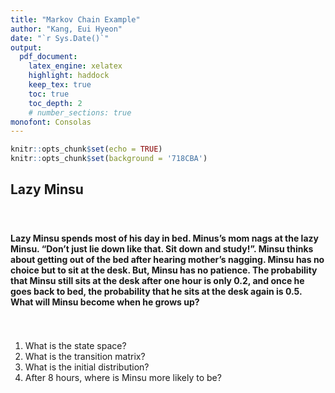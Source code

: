```yaml
---
title: "Markov Chain Example"  
author: "Kang, Eui Hyeon"  
date: "`r Sys.Date()`"  
output:   
  pdf_document:  
    latex_engine: xelatex
    highlight: haddock  
    keep_tex: true  
    toc: true   
    toc_depth: 2  
    # number_sections: true  
monofont: Consolas
---
```


```r
knitr::opts_chunk$set(echo = TRUE)
knitr::opts_chunk$set(background = '718CBA')  
```

\vspace{50pt}
## Lazy Minsu

　　　　　　　　　　　　　　　　　　　　　　　　　　　　　　　

#### Lazy Minsu spends most of his day in bed. Minus's mom nags at the lazy Minsu. "Don't just lie down like that. Sit down and study!". Minsu thinks about getting out of the bed after hearing mother's nagging. Minsu has no choice but to sit at the desk. But, Minsu has no patience. The probability that Minsu still sits at the desk after one hour is only 0.2, and once he goes back to bed, the probability that he sits at the desk again is 0.5. What will Minsu become when he grows up?  

　　　　　　　　　　　　　　　　　　
　　　　　　　　　　　　　　　　　　　　　　　　　　　　　　　　　　　　　　　　　　　　　　　　　　　

1.  What is the state space?
2.  What is the transition matrix?
3.  What is the initial distribution?
4.  After 8 hours, where is Minsu more likely to be?
